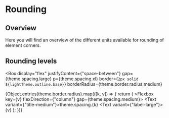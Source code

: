 
<Meta title="Foundations/Rounding" />

# Rounding

## Overview

Here you will find an overview of the different units available for rounding of element corners.

## Rounding levels

<Box
  display="flex"
  justifyContent={"space-between"}
  gap={theme.spacing.large}
  p={theme.spacing.xl}
  border={`2px solid ${lightTheme.outline.base}`}
  borderRadius={theme.border.radius.medium}
>
  {Object.entries(theme.border.radius).map(([k, v]) => {
    return (
      <Flexbox key={v} flexDirection={"column"} gap={theme.spacing.medium}>
        <Box borderRadius={v} border="2px solid red" width="100px" height="100px" p={theme.spacing.small} />
        <Flexbox flexDirection="column" gap={theme.spacing.small}>
          <Text variant={"title-medium"}>theme.spacing.{k}</Text>
          <Text variant={"label-large"}>{v}</Text>
        </Flexbox>
      </Flexbox>
    );
  })}
</Box>
